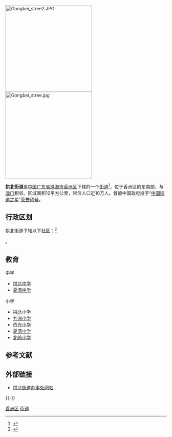 {{中国乡级行政区
|景观照片文件名 = China-zhuhai.jpg
|景观照片描述 = 拱北傍海的情侣路
|汉语拼音 = 
|其他语言 = 
|其他语言名称 = 
|旧称 = 
|地名出处 = 
|位置图文件名 = 
|位置图描述 = 
|自定义图片= 
|建置时间 = 
|政府驻地 = 
|毗邻 = 
|总面积 = 
|总人口 = 
|总人口年份 = 
|户籍人口 = 
|户籍人口年份 = 
|常住人口 = 
|常住人口年份 = 
|人口密度 = 
|GDP = 
|GDP年份 = 
|邮政编码 = 
|电话区号 = 756
|官方网站 = 
|网站名称 = 
|44/04/02/005/000
}}
[[File:Gongbei_stree2.JPG|270px]]
[[File:Gongbei_stree.jpg|270px]]

'''拱北街道'''是[[中国|中国]][[广东省|广东省]][[珠海市|珠海市]][[香洲区|香洲区]]下辖的一个[[街道办事处|街道]]<ref>{{PRC admin/ref sgc|{{PRC admin/parent|44/04/02/005/000}}}}</ref>，位于香洲区的东南部，与[[澳门|澳门]]相邻。区域面积10平方公里，常住人口近10万人。曾被中国政府授予“[[中国街道之星|中国街道之星]]”[[荣誉称号|荣誉称号]]。

== 行政区划 ==
拱北街道下辖以下[[社区|社区]]：<ref>{{PRC admin/ref sgc|44/04/02/005/000}}</ref>

{{PRC admin/children|44/04/02/005/000}}。

== 教育 ==
; 中学
* [[拱北中学|拱北中学]]
* [[夏湾中学|夏湾中学]]

; 小学
* [[拱北小学|拱北小学]]
* [[九洲小学|九洲小学]]
* [[侨光小学|侨光小学]]
* [[夏湾小学|夏湾小学]]
* [[北岭小学|北岭小学]]

== 参考文献 ==
{{Reflist}}

== 外部链接 ==
*[https://web.archive.org/web/20070927223148/http://gongbei.zhxz.gov.cn/ 拱北街道办事处网站]

{{-}}
{{珠海市香洲区行政区划}}

[[Category:珠海街道_(行政区划)|香洲区]]
[[Category:香洲区行政区划|街道]]

{{Zhuhai-stub}}